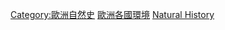 {{container category}}

[[Category:歐洲自然史|Category:歐洲自然史]]
[[Category:歐洲各國環境|]]
[[Category:歐洲各國科技|Natural History]]